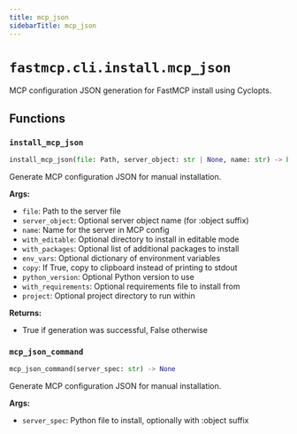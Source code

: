 ```yaml
---
title: mcp_json
sidebarTitle: mcp_json
---
```


# `fastmcp.cli.install.mcp_json`


MCP configuration JSON generation for FastMCP install using Cyclopts.

## Functions

### `install_mcp_json` <sup><a href="https://github.com/Maxi91f/fastmcp/blob/main/src/fastmcp/cli/install/mcp_json.py#L19" target="_blank"><Icon icon="github" style="width: 14px; height: 14px;" /></a></sup>

```python
install_mcp_json(file: Path, server_object: str | None, name: str) -> bool
```


Generate MCP configuration JSON for manual installation.

**Args:**
- `file`: Path to the server file
- `server_object`: Optional server object name (for \:object suffix)
- `name`: Name for the server in MCP config
- `with_editable`: Optional directory to install in editable mode
- `with_packages`: Optional list of additional packages to install
- `env_vars`: Optional dictionary of environment variables
- `copy`: If True, copy to clipboard instead of printing to stdout
- `python_version`: Optional Python version to use
- `with_requirements`: Optional requirements file to install from
- `project`: Optional project directory to run within

**Returns:**
- True if generation was successful, False otherwise


### `mcp_json_command` <sup><a href="https://github.com/Maxi91f/fastmcp/blob/main/src/fastmcp/cli/install/mcp_json.py#L116" target="_blank"><Icon icon="github" style="width: 14px; height: 14px;" /></a></sup>

```python
mcp_json_command(server_spec: str) -> None
```


Generate MCP configuration JSON for manual installation.

**Args:**
- `server_spec`: Python file to install, optionally with \:object suffix

